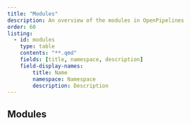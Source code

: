 ```yaml
---
title: "Modules"
description: An overview of the modules in OpenPipelines
order: 60
listing:
  - id: modules
    type: table
    contents: "**.qmd"
    fields: [title, namespace, description]
    field-display-names: 
        title: Name
        namespace: Namespace
        description: Description
---
```



## Modules

:::{#modules}
:::
